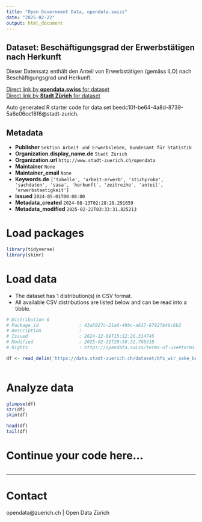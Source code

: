```yaml
---
title: "Open Government Data, opendata.swiss"
date: "2025-02-22"
output: html_document
---
```


## Dataset: Beschäftigungsgrad der Erwerbstätigen nach Herkunft

Dieser Datensatz enthält den Anteil von Erwerbstätigen (gemäss ILO)  nach Beschäftigungsgrad und Herkunft.


[Direct link by **opendata.swiss** for dataset](https://opendata.swiss/de/dataset/beschaftigungsgrad-der-erwerbstatigen-nach-herkunft1)<br>
[Direct link by **Stadt Zürich** for dataset](https://data.stadt-zuerich.ch/dataset/bfs_wir_sake_beschgrad_erwtge_herkunft_od5042)

Auto generated R starter code for data set beedc10f-be64-4a8d-8739-5a6e06cc18f6@stadt-zurich.

## Metadata

- **Publisher** `Sektion Arbeit und Erwerbsleben, Bundesamt für Statistik`
- **Organization.display_name.de** `Stadt Zürich`
- **Organization.url** `http://www.stadt-zuerich.ch/opendata`
- **Maintainer** `None`
- **Maintainer_email** `None`
- **Keywords.de** `['tabelle', 'arbeit-erwerb', 'stichprobe', 'sachdaten', 'sasa', 'herkunft', 'zeitreihe', 'anteil', 'erwerbstaetigkeit']`
- **Issued** `2024-05-01T00:00:00`
- **Metadata_created** `2024-08-13T02:28:28.291659`
- **Metadata_modified** `2025-02-22T03:33:31.825213`


# Load packages

```r

library(tidyverse)
library(skimr)

```

# Load data

-   The dataset has 1 distribution(s) in CSV format.
-   All available CSV distributions are listed below and can be read into a tibble.

```r

# Distribution 0
# Package_id               : 43a5927c-21a6-49bc-a617-87927b46c6b2
# Description              : 
# Issued                   : 2024-12-08T15:12:26.314745
# Modified                 : 2025-02-21T20:58:32.768318
# Rights                   : https://opendata.swiss/terms-of-use#terms_open

df <- read_delim('https://data.stadt-zuerich.ch/dataset/bfs_wir_sake_beschgrad_erwtge_herkunft_od5042/download/WIR504OD5042.csv')



```

# Analyze data

```r

glimpse(df)
str(df)
skim(df)

head(df)
tail(df)

```

# Continue your code here...

```r

```

------------------------------------------------------------------------

# Contact

opendata@zuerich.ch | Open Data Zürich
